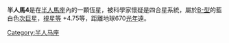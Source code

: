 {{unreferenced|time=2013-07-16T15:01:34+00:00}}
{{Starbox begin |
| name=半人馬4
}}
{{Starbox observe
| epoch=[[J2000.0|J2000.0]]
| constell=[[半人馬座|半人馬座]]
| ra=13<sup>h</sup>53<sup>m</sup>12.5<sup>s</sup>
| dec=−31°55′40″
| appmag_v=+4.75
}}
{{Starbox character
| class=B4IV
| b-v=−0.14
| u-b=−0.54
| variable=none
}}
{{Starbox astrometry
| radial_v=+5
| prop_mo_ra=−13.53
| prop_mo_dec=−10.74
| absmag_v=−1.80
| parallax=4.87
| p_error=0.71
| dist_ly=670 ± 98
| dist_pc=205 ± 30
}}
{{Starbox catalog
| names=h Centauri, [[Harvard_Revised_catalogue|HR]] 5221, [[Henry_Draper_Catalogue|HD]] 120955, [[Cordoba_Durchmusterung|CD]]−31°10729, [[Hipparcos_catalogue|HIP]] 67786, [[Smithsonian_Astrophysical_Observatory_catalogue|SAO]] 204944, GC 18755, CCDM J13532-3156}}
{{Starbox reference
| Simbad=HD+120955
}}
{{Starbox end}}
'''半人馬4'''是在[[半人馬座|半人馬座]]內的一顆恆星，被科學家懷疑是四合星系統，屬於[[光譜類型|B-型]]的藍白色[[次巨星|次巨星]]，[[視星等|視星等]] +4.75等，距離地球670[[光年|光年]]遠。

{{star-stub}}
{{半人馬座恆星}}
{{星官|柱|11|0|角宿}}
[[Category:半人马座|Category:半人马座]]